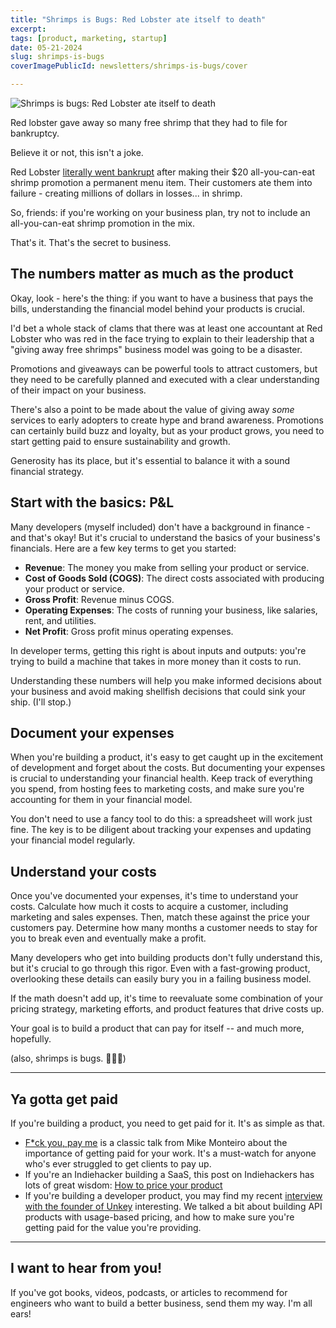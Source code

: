 ```yaml
---
title: "Shrimps is Bugs: Red Lobster ate itself to death"
excerpt:
tags: [product, marketing, startup]
date: 05-21-2024
slug: shrimps-is-bugs
coverImagePublicId: newsletters/shrimps-is-bugs/cover

---
```


<Image
  publicId="newsletters/shrimps-is-bugs/cover"
  alt="Shrimps is bugs: Red Lobster ate itself to death"
/>

Red lobster gave away so many free shrimp that they had to file for bankruptcy.

Believe it or not, this isn't a joke.

Red Lobster [literally went bankrupt](https://www.npr.org/2024/05/20/1252426585/red-lobster-bankruptcy) after making their $20 all-you-can-eat shrimp promotion a permanent menu item. Their customers ate them into failure - creating millions of dollars in losses... in shrimp.

So, friends:
<Highlight>if you're working on your business plan, try not to include an all-you-can-eat shrimp promotion in the mix.</Highlight>

That's it. That's the secret to business.

## The numbers matter as much as the product

Okay, look - here's the thing: if you want to have a business that pays the bills, understanding the financial model behind your products is crucial.

I'd bet a whole stack of clams that there was at least one accountant at Red Lobster who was red in the face trying to explain to their leadership that a "giving away free shrimps" business model was going to be a disaster.

Promotions and giveaways can be powerful tools to attract customers, but they need to be carefully planned and executed with a clear understanding of their impact on your business.

There's also a point to be made about the value of giving away _some_ services to early adopters to create hype and brand awareness. Promotions can certainly build buzz and loyalty, but as your product grows, you need to start getting paid to ensure sustainability and growth.

Generosity has its place, but it's essential to balance it with a sound financial strategy.

## Start with the basics: P&L

Many developers (myself included) don't have a background in finance - and that's okay! But it's crucial to understand the basics of your business's financials. Here are a few key terms to get you started:

- **Revenue**: The money you make from selling your product or service.
- **Cost of Goods Sold (COGS)**: The direct costs associated with producing your product or service.
- **Gross Profit**: Revenue minus COGS.
- **Operating Expenses**: The costs of running your business, like salaries, rent, and utilities.
- **Net Profit**: Gross profit minus operating expenses.

In developer terms, getting this right is about inputs and outputs: you're trying to build a machine that takes in more money than it costs to run.

Understanding these numbers will help you make informed decisions about your business and avoid making shellfish decisions that could sink your ship. (I'll stop.)

## Document your expenses

When you're building a product, it's easy to get caught up in the excitement of development and forget about the costs. But documenting your expenses is crucial to understanding your financial health. Keep track of everything you spend, from hosting fees to marketing costs, and make sure you're accounting for them in your financial model.

You don't need to use a fancy tool to do this: a spreadsheet will work just fine. The key is to be diligent about tracking your expenses and updating your financial model regularly.

## Understand your costs

Once you've documented your expenses, it's time to understand your costs. Calculate how much it costs to acquire a customer, including marketing and sales expenses. Then, match these against the price your customers pay. Determine how many months a customer needs to stay for you to break even and eventually make a profit.

Many developers who get into building products don't fully understand this, but it's crucial to go through this rigor. Even with a fast-growing product, overlooking these details can easily bury you in a failing business model.

If the math doesn't add up, it's time to reevaluate some combination of your pricing strategy, marketing efforts, and product features that drive costs up.

Your goal is to build a product that can pay for itself -- and much more, hopefully.

(also, shrimps is bugs. 🦐🦐🦐)

---

## Ya gotta get paid

If you're building a product, you need to get paid for it. It's as simple as that.

- [F*ck you, pay me](https://www.youtube.com/watch?v=jVkLVRt6c1U) is a classic talk from Mike Monteiro about the importance of getting paid for your work. It's a must-watch for anyone who's ever struggled to get clients to pay up.
- If you're an Indiehacker building a SaaS, this post on Indiehackers has lots of great wisdom: [How to price your product](https://www.indiehackers.com/post/how-to-price-your-product-indie-hackers-shouldnt-follow-the-usual-advice-0b994f58f6)
- If you're building a developer product, you may find my recent [interview with the founder of Unkey](https://apisyouwonthate.com/podcast/unkey-globally-distributed-api-key-generation-with-cofounder-james-perkins/) interesting. We talked a bit about building API products with usage-based pricing, and how to make sure you're getting paid for the value you're providing.

---

## I want to hear from you!
If you've got books, videos, podcasts, or articles to recommend for engineers who want to build a better business, send them my way. I'm all ears!

